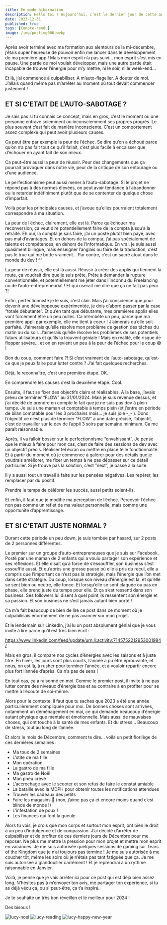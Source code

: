 ---
title: En mode hibernation
description: Hello toi ! Aujourd’hui, c’est le dernier jour de cette année 2023 et c’est aussi le dernier Dimanche, le jour du Compte-rendu !
date: 2023-12-31
published: true
tags: [Compte-rendu]
image: /img/postimg006.webp
---

Après avoir terminé avec ma formation aux alentours de la mi-décembre, j’étais super heureuse de pouvoir enfin me lancer dans le développement de ma première app ! Mais mon esprit n’a pas suivi… mon esprit s’est mis en pause. Une partie de moi voulait développer, mais une autre partie était incapable de trouver l’énergie pour m’y mettre, ni le soir, ni le week-end…

Et là, j’ai commencé à culpabiliser. A m’auto-flageller. A douter de moi. J’allais quand même pas m’arrêter au moment où tout devait commencer justement !

## ET SI C’ETAIT DE L’AUTO-SABOTAGE ?

Je sais pas si tu connais ce concept, mais en gros, c’est le moment où une personne entrave sciemment ou inconsciemment ses propres progrès. Le plus souvent c’est fait de manière inconsciente. C’est un comportement assez complexe qui peut avoir plusieurs causes.

Ca peut être par exemple la peur de l’échec. Se dire qu’on a échoué parce qu’on n’a pas fait tout ce qu’il fallait, c’est plus facile à encaisser que d’échouer en ayant fait de son mieux.

Ca peut-être aussi la peur de réussir. Peur des changements que ça pourrait provoquer dans notre vie, peur de la critique de son entourage ou d’une audience.

Le perfectionnisme peut aussi mener à l’auto-sabotage. Si le projet ne répond pas à des normes élevées, on peut avoir tendance à l’abandonner ou le retarder indéfiniment plutôt que de se contenter de quelque chose d’imparfait.

Voilà pour les principales causes, et j’avoue qu’elles pourraient totalement correspondre à ma situation.

La peur de l’échec, clairement, elle est là. Parce qu’échouer ma reconversion, ça veut dire potentiellement faire de la compta jusqu’à la retraite. Eh oui, la compta je sais faire, j’ai un poste plutôt bien payé, avec pas mal d’avantages. Et en dehors de la compta, j’ai pas spécialement de talents et compétences, en dehors de l’informatique. En vrai, je suis aussi quasiment bilingue, mais enseigner l’anglais ou faire de la traduction, c’est pas le truc qui me botte vraiment… Par contre, c’est un sacré atout dans le monde du dev ! ^^

La peur de réussir, elle est là aussi. Réussir à créer des applis qui tiennent la route, ça voudrait dire que je suis prête. Prête à demander la rupture conventionnelle, et potentiellement me jeter dans l’inconnu du Freelancing ou de l’auto-entrepreneuriat ! Et qui oserait me dire que ça ne fait pas peur ?!

Enfin, perfectionniste je le suis, c’est clair. Mais j’ai conscience que pour devenir une développeuse expérimentée, je dois d’abord passer par la case “totale débutante”. Et qu’en tant que débutante, mes premières applis elles vont forcément être un peu nulles. Ca m’embête un peu, parce que ma première appli par exemple, elle me tient à coeur ! J’aimerais qu’elle soit parfaite. J’aimerais qu’elle résolve mon problème de gestion des tâches du matin ou du soir. J’aimerais qu’elle résolve les problèmes de ses potentiels futurs utilisateurs et qu’ils la trouvent géniale ! Mais en réalité, elle risque de flopper sévère… et on en revient un peu à la peur de l’échec pour le coup 😅 !

Bon du coup, comment faire ?! Si c’est vraiment de l’auto-sabotage, qu’est-ce que je peux faire pour lutter contre ? J’ai fait quelques recherches.

Déjà, le reconnaître, c’est une première étape. OK.

En comprendre les causes c’est la deuxième étape. Cool.

Ensuite, il faut se fixer des objectifs clairs et réalisables. A la base, j’avais prévu de terminer “FLOW” au 31/01/2024. Mais je suis revenue dessus, et j’ai décidé de prendre en compte le fait que je ne suis pas dev à plein temps. Je suis une maman et comptable à temps plein (et j’entre en période de bilan comptable pour les 3 prochains mois… je suis joie -\_- ). Donc l’objectif ce n’est plus de terminer “FLOW” à une date précise, l’objectif, c’est de travailler sur le dev de l’appli 3 soirs par semaine minimum. Ca me paraît raisonnable.

Après, il va falloir bosser sur le perfectionnisme “envahissant”. Je pense que le mieux à faire pour mon cas, c’est de faire des sessions de dev avec un objectif précis. Réaliser tel écran ou mettre en place telle fonctionnalité. Et à partir du moment où je commence à galérer pour des détails que je voudrais améliorer, me fixer un temps à ne pas dépasser sur ce détail particulier. Si je trouve pas la solution, c’est ”next”, je passe à la suite.

Il y a aussi tout un travail à faire sur les pensées négatives. Les repérer, les remplacer par du positif.

Prendre le temps de célébrer les succès, aussi petits soient-ils.

Et enfin, il faut que je modifie ma perception de l’échec. Percevoir l’échec non pas comme un reflet de ma valeur personnelle, mais comme une opportunité d’apprentissage.

## ET SI C’ETAIT JUSTE NORMAL ?

Durant cette période un peu down, je suis tombée par hasard, sur 2 posts de 2 personnes différentes.

Le premier sur un groupe d’auto-entrepreneuses que je suis sur Facebook. Posté par une maman de 2 enfants qui a voulu partager son expérience et ses réflexions. Et elle disait qu’a force de s’essouffler, son business s’est essoufflé aussi. Et qu’après une grosse pause où elle a pris du recul, elle a compris que l’important ce n’est pas la stratégie, mais l’énergie que l’on met dans cette stratégie. Du coup, lorsque son niveau d’énergie est là, et qu’elle se sent bien ou neutre, elle fonce. Et lorsqu’elle se sent claquée ou pas en phase, elle prend juste du temps pour elle. Et ça s’est ressenti dans son business. Ses followers lui disent à quel point ils ressentent son énergie et sa passion. Et son business ne s’est jamais autant bien porté !

Ca m’a fait beaucoup de bien de lire ce post dans ce moment où je culpabilisais énormément de ne pas avancer sur mon projet.

Et le lendemain sur LinkedIn, j’ai lu un post absolument génial que je vous invite à lire parce qu’il est très bien écrit :

https://www.linkedin.com/feed/update/urn:li:activity:7145752212953001984/

Mais en gros, il compare nos cycles d’énergies avec les saisons et à juste titre. En hiver, les jours sont plus courts, l’année a pu être éprouvante, et nous, on est là, à rusher pour terminer l’année, et à vouloir repartir encore plus fort l’année d’après. Ca n’a pas de sens !

En tout cas, ça a raisonné en moi. Comme le premier post, il invite à ne pas lutter contre des niveaux d’énergie bas et au contraire à en profiter pour se mettre à l’écoute de soi-même.

Alors pour le contexte, il faut que tu saches que 2023 a été une année particulièrement compliquée pour moi. De bonnes choses sont arrivées, notamment un déménagement en mai, ce qui demande beaucoup d’énergie autant physique que mentale et émotionnelle. Mais aussi de mauvaises choses, qui ont touché à la santé de mes enfants. Et du stress… Beaucoup de stress, tout au long de l’année.

Et alors le mois de Décembre, comment te dire… voilà un petit florilège de ces dernières semaines :

- Ma toux de 2 semaines
- L’otite de ma fille
- Mon opération
- La gastro de ma fille
- Ma gastro de Noël
- Mon pneu crevé
- L’accrochage avec le scooter et son refus de faire le constat amiable
- La bataille avec la MDPH pour obtenir toutes les notifications attendues
- Trouver les cadeaux des petits
- Faire les magasins 🤮 (non, j’aime pas ça et encore moins quand c’est blindé de monde !)
- L’infestation de poux !
- Les finances qui font la gueule

Alors tu vois, je crois que mon corps et surtout mon esprit, ont bien le droit à un peu d’indulgence et de compassion. J’ai décidé d’arrêter de culpabiliser et de profiter de ces derniers jours de Décembre pour me reposer. Ne plus me mettre la pression pour mon projet et mettre mon esprit en vacances. Je me suis autorisée quelques sessions de gaming sur Tears of the Kingdom que je n’ai toujours pas terminé ! Je me suis autorisée à me coucher tôt, même les soirs où je n’étais pas tant fatiguée que ça. Je me suis autorisée à glandouiller carrément ! Et je reprendrai à un rythme raisonnable en Janvier.

Voilà, je pense que je vais arrêter ici pour ce post qui est déjà bien assez long. N’hésites pas à m’envoyer ton avis, me partager ton expérience, si tu as déjà vécu ça, ou si peut-être, ça t’a inspiré.

Je te souhaite un très bon réveillon et le meilleur pour 2024 !

Des bisous !

![lucy-noel](../img/lucy-noel.png)
![lucy-reading](../img/lucy-reading.png)
![lucy-happy-new-year](../img/lucy-happy-new-year.png)

